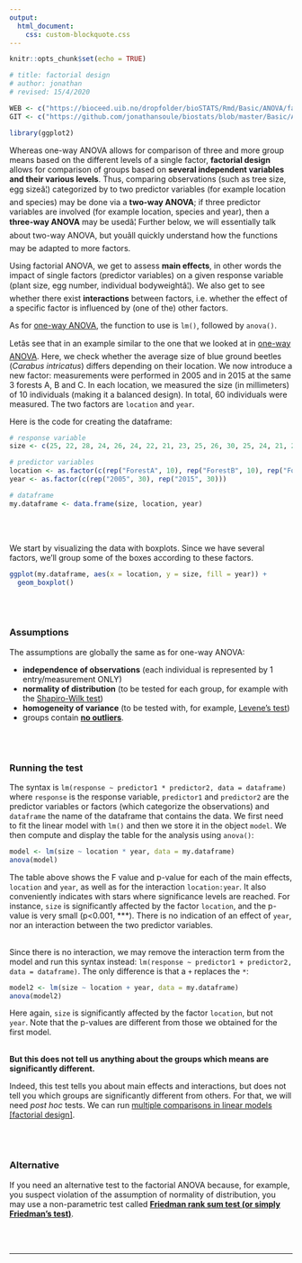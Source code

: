```yaml
---
output:
  html_document:
    css: custom-blockquote.css
---
```


```r
knitr::opts_chunk$set(echo = TRUE)

# title: factorial design
# author: jonathan
# revised: 15/4/2020

WEB <- c("https://bioceed.uib.no/dropfolder/bioSTATS/Rmd/Basic/ANOVA/factorial.html")
GIT <- c("https://github.com/jonathansoule/biostats/blob/master/Basic/ANOVA/factorial.Rmd")

library(ggplot2)
```

Whereas one-way ANOVA allows for comparison of three and more group means based on the different levels of a single factor, **factorial design** allows for comparison of groups based on **several independent variables and their various levels**. Thus, comparing observations (such as tree size, egg sizeâ¦) categorized by to two predictor variables (for example location and species) may be done via a **two-way ANOVA**; if three predictor variables are involved (for example location, species and year), then a **three-way ANOVA** may be usedâ¦ Further below, we will essentially talk about two-way ANOVA, but youâll quickly understand how the functions may be adapted to more factors.

Using factorial ANOVA, we get to assess **main effects**, in other words the impact of single factors (predictor variables) on a given response variable (plant size, egg number, individual bodyweightâ¦). We also get to see whether there exist **interactions** between factors, i.e. whether the effect of a specific factor is influenced by (one of the) other factors.

As for [one-way ANOVA](http://biostats.w.uib.no/one-way-anova/){target="_blank"}, the function to use is `lm()`, followed by `anova()`.

Letâs see that in an example similar to the one that we looked at in [one-way ANOVA](http://biostats.w.uib.no/one-way-anova/){target="_blank"}. Here, we check whether the average size of blue ground beetles (*Carabus intricatus*) differs depending on their location. We now introduce a new factor: measurements were performed in 2005 and in 2015 at the same 3 forests A, B and C. In each location, we measured the size (in millimeters) of 10 individuals (making it a balanced design). In total, 60 individuals were measured. The two factors are `location` and `year`.

Here is the code for creating the dataframe:

```r
# response variable
size <- c(25, 22, 28, 24, 26, 24, 22, 21, 23, 25, 26, 30, 25, 24, 21, 27, 28, 23, 25, 24, 20, 22, 24, 23, 22, 24, 20, 19, 21, 22, 24, 27, 26, 24, 25, 27, 22, 28, 25, 24, 27, 29, 26, 27, 25, 27, 28, 24, 24, 26, 21, 23, 25, 20, 25, 23, 25, 19, 22, 21)

# predictor variables
location <- as.factor(c(rep("ForestA", 10), rep("ForestB", 10), rep("ForestC", 10), rep("ForestA", 10), rep("ForestB", 10), rep("ForestC", 10)))
year <- as.factor(c(rep("2005", 30), rep("2015", 30)))

# dataframe
my.dataframe <- data.frame(size, location, year)
```
<br/><br/>

We start by visualizing the data with boxplots. Since we have several factors, we'll group some of the boxes according to these factors.

```r
ggplot(my.dataframe, aes(x = location, y = size, fill = year)) +
  geom_boxplot()
```
<br/><br/>

### Assumptions

The assumptions are globally the same as for one-way ANOVA:

+ **independence of observations** (each individual is represented by 1 entry/measurement ONLY)
+ **normality of distribution** (to be tested for each group, for example with the [Shapiro-Wilk test](https://biostats.w.uib.no/test-for-normality-shapiro-wilks-test/){target="_blank"})
+ **homogeneity of variance** (to be tested with, for example, [Levene's test](https://biostats.w.uib.no/test-for-homogeneity-of-variances-levenes-test/){target="_blank"})
+ groups contain [**no outliers**](http://biostats.w.uib.no/finding-outliers/){target="_blank"}.

<br/><br/>

### Running the test

The syntax is `lm(response ~ predictor1 * predictor2, data = dataframe)` where `response` is the response variable, `predictor1` and `predictor2` are the predictor variables or factors (which categorize the observations) and `dataframe` the name of the dataframe that contains the data. 
We first need to fit the linear model with `lm()` and then we store it in the object `model`. We then compute and display the table for the analysis using `anova()`:
```r
model <- lm(size ~ location * year, data = my.dataframe)
anova(model)
```

The table above shows the F value and p-value for each of the main effects, `location` and `year`, as well as for the interaction `location:year`. It also conveniently indicates with stars where significance levels are reached. For instance, `size` is significantly affected by the factor `location`, and the p-value is very small (p<0.001, ***). There is no indication of an effect of `year`, nor an interaction between the two predictor variables.
<br/><br/>

Since there is no interaction, we may remove the interaction term from the model and run this syntax instead: `lm(response ~ predictor1 + predictor2, data = dataframe)`. The only difference is that a `+` replaces the `*`:
```r
model2 <- lm(size ~ location + year, data = my.dataframe)
anova(model2)
```

Here again, `size` is significantly affected by the factor `location`, but not `year`. Note that the p-values are different from those we obtained for the first model. 
<br/><br/>

**But this does not tell us anything about the groups which means are significantly different.**

Indeed, this test tells you about main effects and interactions, but does not tell you which groups are significantly different from others. For that, we will need *post hoc* tests.  We can run [multiple comparisons in linear models [factorial design]](https://biostats.w.uib.no/post-hoc-tests-multiple-comparisons-in-linear-models-2/){target="_blank"}.

<br/><br/>

### Alternative

If you need an alternative test to the factorial ANOVA because, for example, you suspect violation of the assumption of normality of distribution, you may use a non-parametric test called [**Friedman rank sum test (or simply Friedman's test)**](http://biostats.w.uib.no/friedmans-test/){target="_blank"}.

<br/><br/>

***
<!-- UNCOMMENT TO ACTIVATE
Get the Rmarkdown file corresponding to this page on [GitHub](`r GIT`){target="_blank"}.
-->
